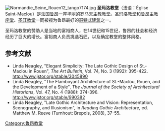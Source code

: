 [[File:Normandie_Seine_Rouen12_tango7174.jpg|thumb]]
'''圣玛洛教堂'''（法语：Église Saint-Maclou）是法国[[鲁昂|鲁昂]]一座华丽的[[罗马天主教|罗马天主教]]教堂。圣玛洛教堂和[[鲁昂主教座堂|鲁昂主教座堂]]、[[圣旺教堂_(鲁昂)|圣旺教堂]]一同被视为鲁昂最好的[[哥特式建筑|哥特式建筑]]之一。

圣玛洛教堂的赞助人是当地的富裕商人，在14世纪和15世纪，鲁昂的社会和经济经历了巨大的增长。富裕商人负责挑选石匠，以及确定教堂的整体风格。

==参考文献==
<references/>
* Linda Neagley, "Elegant Simplicity: The Late Gothic Design of St.-Maclou in Rouen", ''The Art Bulletin'', Vol. 74, No. 3 (1992): 395-422. http://www.jstor.org/stable/3045890 {{Wayback|url=http://www.jstor.org/stable/3045890 |date=20200729145234 }}
* Linda Neagley, "The Flamboyant Architecture of St.-Maclou, Rouen, and the Development of a Style", ''The Journal of the Society of Architectural Historians'', Vol. 47, No. 4 (1988): 374-396. http://www.jstor.org/stable/990382{{Wayback|url=http://www.jstor.org/stable/990382 |date=20160305073936 }}
* Linda Neagley, "Late Gothic Architecture and Vision: Representation, Scenography, and Illusionism", in ''Reading Gothic Architecture'', ed. Matthew M. Reeve (Turnhout: Brepols, 2008), 37-55.

{{coord|49.4398|1.0983|type:landmark_region:FR|display=title}}

{{DEFAULTSORT:Saint-Maclou, Church Of}}
[[Category:鲁昂教堂|Category:鲁昂教堂]]
